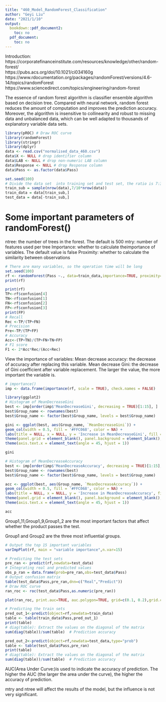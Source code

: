 ---
title: "460_Model_RandomForest_Classification"
author: "Geyi Liu"
date: "2021/1/10"
output:
  bookdown::pdf_document2:
    toc: no
  pdf_document:
    toc: no
---

Introduction:
https://corporatefinanceinstitute.com/resources/knowledge/other/random-forest/  
https://pubs.acs.org/doi/10.1021/ci034160g  
https://www.rdocumentation.org/packages/randomForest/versions/4.6-14/topics/randomForest  
https://www.sciencedirect.com/topics/engineering/random-forest


The essence of random forest algorithm is classifier ensemble algorithm based on decision tree. Compared with neural network, random forest reduces the amount of computation and improves the prediction accuracy. Moreover, the algorithm is insensitive to collinearity and robust to missing data and unbalanced data, which can be well adapted to thousands of explanatory variable data sets.


```{r}
library(pROC) # Draw ROC curve
library(randomForest)
library(stringr)
library(dplyr)
data <- read.csv("normalised_data_460.csv")
data$X <- NULL # drop identifier column
data$LAB <- NULL # drop non-numeric LAB column
data$Response <- NULL # drop Response column
data$Pass <- as.factor(data$Pass)
```


```{r}
set.seed(100)
# Divide the data set  into training set and test set, the ratio is 7:3
train_sub = sample(nrow(data),7/10*nrow(data))
train_data = data[train_sub,]
test_data = data[-train_sub,]
```


# Some important parameters of randomForest()

ntree: the number of trees in the forest. The default is 500
mtry: number of features used per tree
Importance: whether to calculate theimportance of variables. The default value is false
Proximity: whether to calculate the similarity between observations

```{r}
# There are many variables, so the operation time will be long
set.seed(100)
rf <- randomForest(Pass ~., data=train_data,importance=TRUE, proximity=TRUE,type=classification)
print(rf)
```



```{r}
print(rf)
TP<-rf$confusion[4]
TN<-rf$confusion[1]
FN<-rf$confusion[2]
FP<-rf$confusion[3]
print(FP)
# Recall
Rec <-TP/(TP+FN)
# Precision
Pre<-TP/(TP+FP)
# Accuracy
Acc<-(TP+TN)/(TP+FN+TN+FP)
# F1 score
F1 <- 2*Acc*Rec/(Acc+Rec)
```

View the importance of variables:
Mean decrease accuracy: the decrease of accuracy after replacing this variable.
Mean decrease Gini: the decrease of Gini coefficient after variable replacement. The larger the value, the more important the variable is.


```{r}
# importance()
imp <- data.frame(importance(rf, scale = TRUE), check.names = FALSE)
```


```{r}
library(ggplot2)
# Histogram of MeanDecreaseGini
best <- imp[order(imp$'MeanDecreaseGini', decreasing = TRUE)[1:15], ]
best$Group_name <- rownames(best)
best$Group_name <- factor(best$Group_name, levels = best$Group_name)

gini <- ggplot(best, aes(Group_name, `MeanDecreaseGini`)) +
geom_col(width = 0.5, fill = '#FFC068', color = NA) +
labs(title = NULL, x = NULL, y = 'Increase in MeanDecreaseGini', fill = NULL) +
theme(panel.grid = element_blank(), panel.background = element_blank(), axis.line = element_line(colour = 'black')) +
theme(axis.text.x = element_text(angle = 45, hjust = 1))

gini
```


```{r}
# Histogram of MeanDecreaseAccuracy
best <- imp[order(imp$'MeanDecreaseAccuracy', decreasing = TRUE)[1:15], ]
best$Group_name <- rownames(best)
best$Group_name <- factor(best$Group_name, levels = best$Group_name)

acc <- ggplot(best, aes(Group_name, `MeanDecreaseAccuracy`)) +
geom_col(width = 0.5, fill = '#FFC068', color = NA) +
labs(title = NULL, x = NULL, y = 'Increase in MeanDecreaseAccuracy', fill = NULL) +
theme(panel.grid = element_blank(), panel.background = element_blank(), axis.line = element_line(colour = 'black')) +
theme(axis.text.x = element_text(angle = 45, hjust = 1))

acc
```

Group1_11,Group1_9,Group1_2 are the most important factors that affect whether the product passes the test.

Group1 and Group2  are the three most influential groups.


```{r}
# Output the top 15 important variables
varImpPlot(rf, main = "variable importance",n.var=15)
```

```{r}
# Predicting the test sets
pre_ran <- predict(rf,newdata=test_data)
# Integrating real and predicted values
obs_p_ran = data.frame(prob=pre_ran,obs=test_data$Pass)
# Output confusion matrix
table(test_data$Pass,pre_ran,dnn=c("Real","Predict"))
# Draw ROC curve
ran_roc <- roc(test_data$Pass,as.numeric(pre_ran))

plot(ran_roc, print.auc=TRUE, auc.polygon=TRUE, grid=c(0.1, 0.2),grid.col=c("green", "red"), max.auc.polygon=TRUE,auc.polygon.col="skyblue", print.thres=TRUE,main='ROC curve of random forest model')
```


```{r}
# Predicting the train sets
pred_out_1<-predict(object=rf,newdata=train_data)
table <- table(train_data$Pass,pred_out_1)
print(table)
# diag(table): Extract the values on the diagonal of the matrix
sum(diag(table))/sum(table)  # Prediction accuracy
```

```{r}
pred_out_2<-predict(object=rf,newdata=test_data,type="prob")
table <- table(test_data$Pass,pre_ran)
print(table)
# diag(table): Extract the values on the diagonal of the matrix
sum(diag(table))/sum(table)  # Prediction accuracy
```

AUC(Area Under Curve:)is used to indicate the accuracy of prediction. The higher the AUC (the larger the area under the curve), the higher the accuracy of prediction.

mtry and ntree will affect the results of the model, but the influence is not very significant. 



